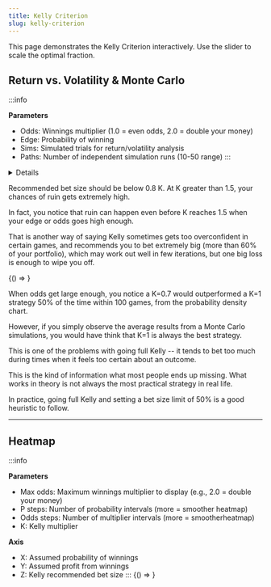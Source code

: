 ```yaml
---
title: Kelly Criterion
slug: kelly-criterion
---
```



This page demonstrates the Kelly Criterion interactively. Use the slider to scale the optimal fraction.

## Return vs. Volatility & Monte Carlo

:::info

**Parameters**
- Odds: Winnings multiplier (1.0 = even odds, 2.0 = double your money)
- Edge: Probability of winning
- Sims: Simulated trials for return/volatility analysis
- Paths: Number of independent simulation runs (10-50 range)
:::


<details>

  **Top Chart (Return vs. Volatility):**
  - X: Kelly multiplier
  - Y1: Expected log growth rate (blue curve)
  - Y2: Standard deviation of log growth (red curve)
  - Y3: Risk-adjusted growth (Green dotted)
  :::success Help
  - Green shaded refers to optimal risk-adjusted Kelly range
  - Yellow shaded refers to growth maximizing range
  - Red shaded refers to ruin range
  :::

  **Middle Chart (Monte Carlo Paths):**
  - Shows 4 Kelly multiplier strategies: 0.25×, 0.5×, 1×, 1.5× Kelly
  - Each line shows multiple simulation paths with average highlighted
  - Uses 10% of sims for trials to conserve bandwidth
  - Click "New Simulation" to generate fresh random paths

  **Bottom Chart (Ending Value Distribution):**
  - Histogram showing distribution of final portfolio values
  - Overlaid histograms for each Kelly multiplier
  - X-axis shows log₁₀ of final portfolio values (linear scale)
  - Shows probability density of different outcomes


</details>

Recommended bet size should be below 0.8 K. At K greater than 1.5, your chances of ruin gets extremely high. 

In fact, you notice that ruin can happen even before K reaches 1.5 when your edge or odds goes high enough. 

That is another way of saying Kelly sometimes gets too overconfident in certain games, and recommends you to bet extremely big (more than 60% of your portfolio), which may work out well in few iterations, but one big loss is enough to wipe you off.

<BrowserOnly>{() => <KellyReturnVolatility odds={2.0} edge={0.55} simulations={1000} paths={40}/>}</BrowserOnly>

When odds get large enough, you notice a K=0.7 would outperformed a K=1 strategy 50% of the time within 100 games, from the probability density chart.

However, if you simply observe the average results from a Monte Carlo simulations, you would have think that K=1 is always the best strategy. 

This is one of the problems with going full Kelly -- it tends to bet too much during times when it feels too certain about an outcome.

This is the kind of information what most people ends up missing. What works in theory is not always the most practical strategy in real life. 

In practice, going full Kelly and setting a bet size limit of 50% is a good heuristic to follow. 

---

## Heatmap


:::info

**Parameters**
- Max odds: Maximum winnings multiplier to display (e.g., 2.0 = double your money)
- P steps: Number of probability intervals (more = smoother heatmap)
- Odds steps: Number of multiplier intervals (more = smootherheatmap)
- K: Kelly multiplier

**Axis**
- X: Assumed probability of winnings
- Y: Assumed profit from winnings
- Z: Kelly recommended bet size
:::
<BrowserOnly>{() => <KellyHeatmap pSteps={51} bSteps={21} maxOdds={20}/>}</BrowserOnly>
